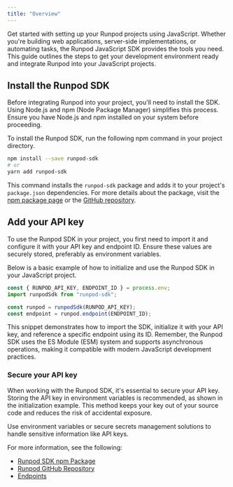 ```yaml
---
title: "Overview"
---
```


Get started with setting up your Runpod projects using JavaScript. Whether you're building web applications, server-side implementations, or automating tasks, the Runpod JavaScript SDK provides the tools you need. This guide outlines the steps to get your development environment ready and integrate Runpod into your JavaScript projects.

## Install the Runpod SDK

Before integrating Runpod into your project, you'll need to install the SDK. Using Node.js and npm (Node Package Manager) simplifies this process. Ensure you have Node.js and npm installed on your system before proceeding.

To install the Runpod SDK, run the following npm command in your project directory.

```bash
npm install --save runpod-sdk
# or
yarn add runpod-sdk
```

This command installs the `runpod-sdk` package and adds it to your project's `package.json` dependencies. For more details about the package, visit the [npm package page](https://www.npmjs.com/package/runpod-sdk) or the [GitHub repository](https://github.com/runpod/js-sdk).

## Add your API key

To use the Runpod SDK in your project, you first need to import it and configure it with your API key and endpoint ID. Ensure these values are securely stored, preferably as environment variables.

Below is a basic example of how to initialize and use the Runpod SDK in your JavaScript project.

```javascript
const { RUNPOD_API_KEY, ENDPOINT_ID } = process.env;
import runpodSdk from "runpod-sdk";

const runpod = runpodSdk(RUNPOD_API_KEY);
const endpoint = runpod.endpoint(ENDPOINT_ID);
```

This snippet demonstrates how to import the SDK, initialize it with your API key, and reference a specific endpoint using its ID. Remember, the Runpod SDK uses the ES Module (ESM) system and supports asynchronous operations, making it compatible with modern JavaScript development practices.

### Secure your API key

When working with the Runpod SDK, it's essential to secure your API key. Storing the API key in environment variables is recommended, as shown in the initialization example. This method keeps your key out of your source code and reduces the risk of accidental exposure.

<Info>

Use environment variables or secure secrets management solutions to handle sensitive information like API keys.

</Info>

For more information, see the following:

* [Runpod SDK npm Package](https://www.npmjs.com/package/runpod-sdk)
* [Runpod GitHub Repository](https://github.com/runpod/js-sdk)
* [Endpoints](/sdks/javascript/endpoints)
